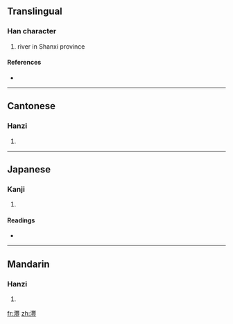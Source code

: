 {{also|沣}}
==Translingual==

===Han character===
{{Han char|rn=85|rad=水|as=18|sn=21|four=3511<sub>8</sub>|canj=水山十廿 (EUJT)}}

# river in Shanxi province

====References====
* {{Han ref|kx=0662.150|dkj=18739|dj=1071.170|hdz=31792.040|uh=7043|ud=28739|bh=F5D3|bd=62931}}

----

==Cantonese==

===Hanzi===
{{yue-hanzi|jyut=|y=fung1|sim=沣}}

# {{defn|Cantonese|sort=水18}}

----

==Japanese==

===Kanji===
{{ja-kanji|grade=|rs=水18}}

# {{defn|Japanese|sort=水18}}

====Readings====
* {{ja-readings|on=[[ふう]] (hū), [[ふ]] (fu), [[ほう]] (hō)|kun=}}

----

==Mandarin==

===Hanzi===
{{cmn-hanzi|sim=沣|pin=[[fēng]] ([[feng1]]), [[nì]] ([[ni4]])|wg=feng<sup>1</sup>, ni<sup>4</sup>}}

# {{defn|Mandarin|sort=水18}}

[[fr:灃]]
[[zh:灃]]